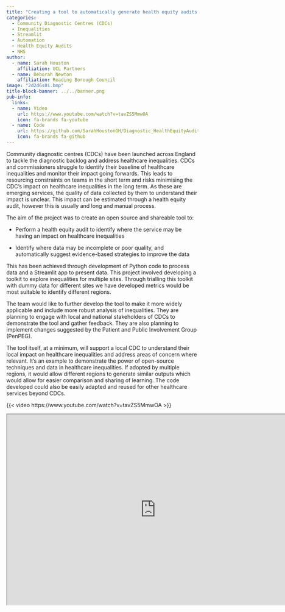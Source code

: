 ```yaml
---
title: "Creating a tool to automatically generate health equity audits for Community Diagnostic Centres"
categories:
  - Community Diagnostic Centres (CDCs)
  - Inequalities
  - Streamlit
  - Automation
  - Health Equity Audits
  - NHS
author:
  - name: Sarah Houston
    affiliation: UCL Partners
  - name: Deborah Newton
    affiliation: Reading Borough Council
image: "2d2d6s0i.bmp"
title-block-banner: ../../banner.png
pub-info:
  links:
  - name: Video
    url: https://www.youtube.com/watch?v=tavZS5MmwOA
    icon: fa-brands fa-youtube
  - name: Code
    url: https://github.com/SarahHoustonGH/Diagnostic_HealthEquityAudit
    icon: fa-brands fa-github
---
```


Community diagnostic centres (CDCs) have been launched across England to tackle the diagnostic backlog and address healthcare inequalities. CDCs and commissioners struggle to identify their baseline of healthcare inequalities and monitor their impact going forwards. This leads to resourcing constraints on teams in the short term and risks minimising the CDC’s impact on healthcare inequalities in the long term. As these are emerging services, the quality of data collected by them to understand their impact is unclear. This impact can be estimated through a health equity audit, however this is usually and long and manual process.

The aim of the project was to create an open source and shareable tool to:

- Perform a health equity audit to identify where the service may be having an impact on healthcare inequalities

- Identify where data may be incomplete or poor quality, and automatically suggest evidence-based strategies to improve the data

This has been achieved through development of Python code to process data and a Streamlit app to present data. This project involved developing a toolkit to explore inequalities for multiple sites. Through trialling this toolkit with dummy data for different sites we have developed metrics would be most suitable to identify different regions.

The team would like to further develop the tool to make it more widely applicable and include more robust analysis of inequalities. They are planning to engage with local and national stakeholders of CDCs to demonstrate the tool and gather feedback. They are also planning to implement changes suggested by the Patient and Public Involvement Group (PenPEG).

The tool itself, at a minimum, will support a local CDC to understand their local impact on healthcare inequalities and address areas of concern where relevant. It’s an example to demonstrate the power of open-source techniques and data in healthcare inequalities. If adopted by multiple regions, it would allow different regions to generate similar outputs which would allow for easier comparison and sharing of learning. The code developed could also be easily adapted and reused for other healthcare services beyond CDCs.

{{< video https://www.youtube.com/watch?v=tavZS5MmwOA >}}

```{=html}
<iframe width="780" height="500" src="https://github.com/SarahHoustonGH/Diagnostic_HealthEquityAudit" title="Code"></iframe>
```
